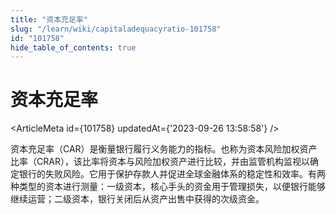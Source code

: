 ```yaml
---
title: "资本充足率"
slug: "/learn/wiki/capitaladequacyratio-101758"
id: "101758"
hide_table_of_contents: true
---
```



# 资本充足率

<ArticleMeta id={101758} updatedAt={'2023-09-26 13:58:58'} />
<div className='border-solid border-b border-t-0 my-4 border-[var(--ifm-color-gray-300)]' />

资本充足率（CAR）是衡量银行履行义务能力的指标。也称为资本风险加权资产比率（CRAR），该比率将资本与风险加权资产进行比较，并由监管机构监视以确定银行的失败风险。它用于保护存款人并促进全球金融体系的稳定性和效率。有两种类型的资本进行测量：一级资本，核心手头的资金用于管理损失，以便银行能够继续运营；二级资本，银行关闭后从资产出售中获得的次级资金。
